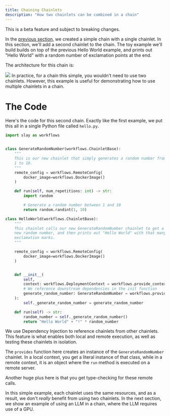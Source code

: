 ```yaml
---
title: Chaining Chainlets
description: "How two chainlets can be combined in a chain"
---
```

<Warning>This is a beta feature and subject to breaking changes.</Warning>

In the [previous section](chains/getting-started), we created a simple chain with a single chainlet.
In this section, we'll add a second chainlet to the chain. The toy example we'll build builds on top of
the previous Hello World example, and prints out "Hello World" with a random number of exclamation points at the end.

The architecture for this chain is:

<img src="/images/second-chainlet.png" />

<Note>
In practice, for a chain this simple, you wouldn't need to use two chainlets. However, this example is useful for demonstrating how to use multiple chainlets in a chain.
</Note>

# The Code

Here's the code for this second chain. Exactly like the first example, we put this all in a single Python file called `hello.py`.

```python
import slay as workflows


class GenerateRandomNumber(workflows.ChainletBase):
    """
    This is our new chainlet that simply generates a random number from
    1 to 10.
    """
    remote_config = workflows.RemoteConfig(
        docker_image=workflows.DockerImage()
    )

    def run(self, num_repetitions: int) -> str:
        import random

        # Generate a random number between 1 and 10
        return random.randint(1, 10)

class HelloWorld(workflows.ChainletBase):
    """
    This chainlet calls our new GenerateRandomNumber chainlet to get a
    new random number, and then prints out "Hello World" with that many
    exclamation marks.
    """

    remote_config = workflows.RemoteConfig(
        docker_image=workflows.DockerImage()
    )


    def __init__(
        self,
        context: workflows.DeploymentContext = workflows.provide_context(),
        # We reference downstream dependencies in the init function
        generate_random_number: GenerateRandomNumber = workflows.provide(HelloWorld),
    ):
        self._generate_random_number = generate_random_number

    def run(self) -> str:
        random_number = self._generate_random_number()
        return "Hello World" + "!" * random_number
```

<Note>
We use Dependency Injection to reference chainlets from other chainlets. This feature is what
enables both local and remote execution, as well as testing these chainlets in isolation.

The `provides` function here creates an instance of the `GenerateRandomNumber` chainlet. In a local
context, you get a literal instance of that class, while in a remote context, it is an object where
the `run` method is executed on a remote server.

Another huge plus here is that you get type-checking for these remote calls.
</Note>

In this simple example, each chainlet uses the same resources, and as a result, we don't _really_ benefit
from using two chainlets. In the next section, we show an example of using an LLM in a chain, where the
LLM requires use of a GPU.
